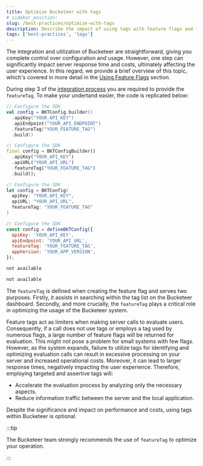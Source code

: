 ```yaml
---
title: Optimize Bucketeer with tags
# sidebar_position:
slug: /best-practices/optimize-with-tags
description: Describe the impact of using tags with feature flags and the best practices to define them.
tags: ['best-practices', 'tags']
---
```



The integration and utilization of Bucketeer are straightforward, giving you complete control over configuration and usage. However, one step can significantly impact server response time and costs, ultimately affecting the user experience. In this regard, we provide a brief overview of this topic, which's covered in more detail in the [Using Feature Flags](#) section.

During step 3 of the [integration process](/getting-started/quickstart/integrate-bucketeer) you are required to provide the `featureTag`. To make your undertand easier, the code is replicated below:

<Tabs groupId="integrate-buckteer-platform">
<TabItem value="kt" label="Android">

```kotlin showLineNumbers
// Configure the SDK
val config = BKTConfig.builder()
  .apiKey("YOUR_API_KEY")
  .apiEndpoint("YOUR_API_ENDPOINT")
  .featureTag("YOUR_FEATURE_TAG")
  .build()
```

</TabItem>
<TabItem value="dart" label="Flutter">

```dart showLineNumbers
// Configure the SDK
final config = BKTConfigBuilder()
  .apiKey("YOUR_API_KEY")
  .apiURL("YOUR_API_URL")
  .featureTag("YOUR_FEATURE_TAG")
  .build();
```

</TabItem>
<TabItem value="swift" label="iOS">

```swift showLineNumbers
// Configure the SDK
let config = BKTConfig(
  apiKey: "YOUR_API_KEY",
  apiURL: "YOUR_API_URL",
  featureTag: "YOUR_FEATURE_TAG"
)
```

</TabItem>
<TabItem value="js" label="JavaScript">

```js showLineNumbers
// Configure the SDK
const config = defineBKTConfig({
  apiKey: 'YOUR_API_KEY',
  apiEndpoint: 'YOUR_API_URL',
  featureTag: 'YOUR_FEATURE_TAG',
  appVersion: 'YOUR_APP_VERSION',
});
```

</TabItem>
<TabItem value="go" label="Go">

```sh showLineNumbers
not available
```

</TabItem>
<TabItem value="node-js" label="Node JS">

```sh showLineNumbers
not available
```

</TabItem>
</Tabs>

The `featureTag` is defined when creating the feature flag and serves two purposes. Firstly, it assists in searching within the tag list on the Bucketeer dashboard. Secondly, and more crucially, the `featureTag` plays a critical role in optimizing the usage of the Bucketeer system.

Feature tags act as limiters when making server calls to evaluate users. Consequently, if a call does not use tags or employs a tag used by numerous flags, a large number of feature flags will be returned for evaluation. This might not pose a problem for small systems with few flags. However, as the system expands, failure to utilize tags for identifying and optimizing evaluation calls can result in excessive processing on your server and increased operational costs. Moreover, it can lead to larger response times, negatively impacting the user experience. Therefore, employing targeted and assertive tags will:

- Accelerate the evaluation process by analyzing only the necessary aspects.
- Reduce information traffic between the server and the local application.

Despite the significance and impact on performance and costs, using tags within Bucketeer is optional.

:::tip

The Bucketeer team strongly recommends the use of `featureTag` to optimize your operation.

:::
